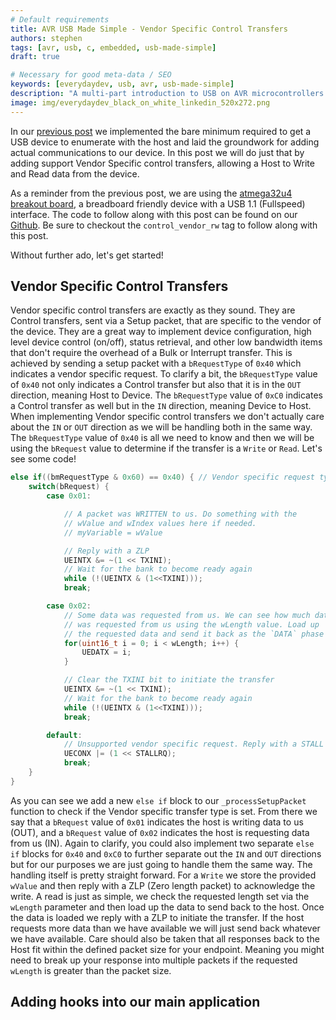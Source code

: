 ```yaml
---
# Default requirements
title: AVR USB Made Simple - Vendor Specific Control Transfers
authors: stephen
tags: [avr, usb, c, embedded, usb-made-simple]
draft: true

# Necessary for good meta-data / SEO
keywords: [everydaydev, usb, avr, usb-made-simple]
description: "A multi-part introduction to USB on AVR microcontrollers. Part 2 covers the implementation of Vendor specific control transfers."
image: img/everydaydev_black_on_white_linkedin_520x272.png
---
```


In our [previous post](/blog/2023/9/16/avr-usb-made-simple-p1) we implemented the bare minimum required to get a USB device to enumerate with the host and laid the groundwork
for adding actual communications to our device. In this post we will do just that by adding support Vendor Specific control transfers, allowing a Host to Write and Read data from
the device.
<!--truncate-->

As a reminder from the previous post, we are using the [atmega32u4 breakout board](/docs/atmega32u4_breakout/introduction), a breadboard friendly device with a USB 1.1 (Fullspeed) interface.
The code to follow along with this post can be found on our [Github](https://github.com/everyday-dev/avr-usb-made-simple/tree/control_vendor_rw). Be sure to checkout the `control_vendor_rw`
tag to follow along with this post.

Without further ado, let's get started!

## Vendor Specific Control Transfers
Vendor specific control transfers are exactly as they sound. They are Control transfers, sent via a Setup packet, that are specific to the vendor of the device. They are a great way to implement
device configuration, high level device control (on/off), status retrieval, and other low bandwidth items that don't require the overhead of a Bulk or Interrupt transfer. This is achieved by sending
a setup packet with a `bRequestType` of `0x40` which indicates a vendor specific request. To clarify a bit, the `bRequestType` value of `0x40` not only indicates a Control transfer but also that it is in the
`OUT` direction, meaning Host to Device. The `bRequestType` value of `0xC0` indicates a Control transfer as well but in the `IN` direction, meaning Device to Host. When implementing Vendor specific control
transfers we don't actually care about the `IN` or `OUT` direction as we will be handling both in the same way. The `bRequestType` value of `0x40` is all we need to know and then we will be using
the `bRequest` value to determine if the transfer is a `Write` or `Read`. Let's see some code!
```c
else if((bmRequestType & 0x60) == 0x40) { // Vendor specific request type
    switch(bRequest) {
        case 0x01:

            // A packet was WRITTEN to us. Do something with the
            // wValue and wIndex values here if needed.
            // myVariable = wValue

            // Reply with a ZLP
            UEINTX &= ~(1 << TXINI);
            // Wait for the bank to become ready again
            while (!(UEINTX & (1<<TXINI)));
            break;

        case 0x02:
            // Some data was requested from us. We can see how much data
            // was requested from us using the wLength value. Load up
            // the requested data and send it back as the `DATA` phase
            for(uint16_t i = 0; i < wLength; i++) {
                UEDATX = i;
            }

            // Clear the TXINI bit to initiate the transfer
            UEINTX &= ~(1 << TXINI);
            // Wait for the bank to become ready again
            while (!(UEINTX & (1<<TXINI)));
            break;

        default:
            // Unsupported vendor specific request. Reply with a STALL
            UECONX |= (1 << STALLRQ);
            break;
    }
}
```

As you can see we add a new `else if` block to our `_processSetupPacket` function to check if the Vendor specific transfer type is set. From there we say that a `bRequest` value of `0x01` indicates the
host is writing data to us (OUT), and a `bRequest` value of `0x02` indicates the host is requesting data from us (IN). Again to clarify, you could also implement two separate `else if` blocks for `0x40`
and `0xC0` to further separate out the `IN` and `OUT` directions but for our purposes we are just going to handle them the same way. The handling itself is pretty straight forward. For a `Write` we store
the provided `wValue` and then reply with a ZLP (Zero length packet) to acknowledge the write. A read is just as simple, we check the requested length set via the `wLength` parameter and then load up the
data to send back to the host. Once the data is loaded we reply with a ZLP to initiate the transfer. If the host requests more data than we have available we will just send back whatever we have available.
Care should also be taken that all responses back to the Host fit within the defined packet size for your endpoint. Meaning you might need to break up your response into multiple packets if the requested
`wLength` is greater than the packet size.

## Adding hooks into our main application